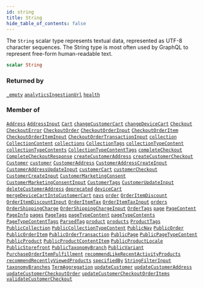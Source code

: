 ```yaml
---
id: string
title: String
hide_table_of_contents: false
---
```








The `String` scalar type represents textual data, represented as UTF-8 character sequences. The String type is most often used by GraphQL to represent free-form human-readable text.

```graphql
scalar String
```




### Returned by

[`_empty`](/demand/api/graphql-storefront/reference/queries/empty)  <Badge class="secondary" text="query"/><Bullet />[`analyticsIngestionUrl`](/demand/api/graphql-storefront/reference/queries/analytics-ingestion-url)  <Badge class="secondary" text="query"/><Bullet />[`health`](/demand/api/graphql-storefront/reference/queries/health)  <Badge class="secondary" text="query"/>

### Member of

[`Address`](/demand/api/graphql-storefront/reference/objects/address)  <Badge class="secondary" text="object"/><Bullet />[`AddressInput`](/demand/api/graphql-storefront/reference/inputs/address-input)  <Badge class="secondary" text="input"/><Bullet />[`Cart`](/demand/api/graphql-storefront/reference/objects/cart)  <Badge class="secondary" text="object"/><Bullet />[`changeCustomerCart`](/demand/api/graphql-storefront/reference/mutations/change-customer-cart)  <Badge class="secondary" text="mutation"/><Bullet />[`changeDeviceCart`](/demand/api/graphql-storefront/reference/mutations/change-device-cart)  <Badge class="secondary" text="mutation"/><Bullet />[`Checkout`](/demand/api/graphql-storefront/reference/objects/checkout)  <Badge class="secondary" text="object"/><Bullet />[`CheckoutError`](/demand/api/graphql-storefront/reference/objects/checkout-error)  <Badge class="secondary" text="object"/><Bullet />[`CheckoutOrder`](/demand/api/graphql-storefront/reference/objects/checkout-order)  <Badge class="secondary" text="object"/><Bullet />[`CheckoutOrderInput`](/demand/api/graphql-storefront/reference/inputs/checkout-order-input)  <Badge class="secondary" text="input"/><Bullet />[`CheckoutOrderItem`](/demand/api/graphql-storefront/reference/objects/checkout-order-item)  <Badge class="secondary" text="object"/><Bullet />[`CheckoutOrderItemInput`](/demand/api/graphql-storefront/reference/inputs/checkout-order-item-input)  <Badge class="secondary" text="input"/><Bullet />[`CheckoutOrderTransactionInput`](/demand/api/graphql-storefront/reference/inputs/checkout-order-transaction-input)  <Badge class="secondary" text="input"/><Bullet />[`collection`](/demand/api/graphql-storefront/reference/queries/collection)  <Badge class="secondary" text="query"/><Bullet />[`CollectionContent`](/demand/api/graphql-storefront/reference/objects/collection-content)  <Badge class="secondary" text="object"/><Bullet />[`collections`](/demand/api/graphql-storefront/reference/queries/collections)  <Badge class="secondary" text="query"/><Bullet />[`CollectionTags`](/demand/api/graphql-storefront/reference/objects/collection-tags)  <Badge class="secondary" text="object"/><Bullet />[`collectionTypeContent`](/demand/api/graphql-storefront/reference/queries/collection-type-content)  <Badge class="secondary" text="query"/><Bullet />[`collectionTypeContents`](/demand/api/graphql-storefront/reference/queries/collection-type-contents)  <Badge class="secondary" text="query"/><Bullet />[`CollectionTypeContentTags`](/demand/api/graphql-storefront/reference/objects/collection-type-content-tags)  <Badge class="secondary" text="object"/><Bullet />[`completeCheckout`](/demand/api/graphql-storefront/reference/mutations/complete-checkout)  <Badge class="secondary" text="mutation"/><Bullet />[`CompleteCheckoutResponse`](/demand/api/graphql-storefront/reference/objects/complete-checkout-response)  <Badge class="secondary" text="object"/><Bullet />[`createCustomerAddress`](/demand/api/graphql-storefront/reference/mutations/create-customer-address)  <Badge class="secondary" text="mutation"/><Bullet />[`createCustomerCheckout`](/demand/api/graphql-storefront/reference/mutations/create-customer-checkout)  <Badge class="secondary" text="mutation"/><Bullet />[`Customer`](/demand/api/graphql-storefront/reference/objects/customer)  <Badge class="secondary" text="object"/><Bullet />[`customer`](/demand/api/graphql-storefront/reference/queries/customer)  <Badge class="secondary" text="query"/><Bullet />[`CustomerAddress`](/demand/api/graphql-storefront/reference/objects/customer-address)  <Badge class="secondary" text="object"/><Bullet />[`CustomerAddressCreateInput`](/demand/api/graphql-storefront/reference/inputs/customer-address-create-input)  <Badge class="secondary" text="input"/><Bullet />[`CustomerAddressUpdateInput`](/demand/api/graphql-storefront/reference/inputs/customer-address-update-input)  <Badge class="secondary" text="input"/><Bullet />[`customerCart`](/demand/api/graphql-storefront/reference/queries/customer-cart)  <Badge class="secondary" text="query"/><Bullet />[`customerCheckout`](/demand/api/graphql-storefront/reference/queries/customer-checkout)  <Badge class="secondary" text="query"/><Bullet />[`CustomerCreateInput`](/demand/api/graphql-storefront/reference/inputs/customer-create-input)  <Badge class="secondary" text="input"/><Bullet />[`CustomerMarketingConsent`](/demand/api/graphql-storefront/reference/objects/customer-marketing-consent)  <Badge class="secondary" text="object"/><Bullet />[`CustomerMarketingConsentInput`](/demand/api/graphql-storefront/reference/inputs/customer-marketing-consent-input)  <Badge class="secondary" text="input"/><Bullet />[`CustomerTags`](/demand/api/graphql-storefront/reference/objects/customer-tags)  <Badge class="secondary" text="object"/><Bullet />[`CustomerUpdateInput`](/demand/api/graphql-storefront/reference/inputs/customer-update-input)  <Badge class="secondary" text="input"/><Bullet />[`deleteCustomerAddress`](/demand/api/graphql-storefront/reference/mutations/delete-customer-address)  <Badge class="secondary" text="mutation"/><Bullet />[`deprecated`](/demand/api/graphql-storefront/reference/directives/deprecated)  <Badge class="secondary" text="directive"/><Bullet />[`deviceCart`](/demand/api/graphql-storefront/reference/queries/device-cart)  <Badge class="secondary" text="query"/><Bullet />[`mergeDeviceCartIntoCustomerCart`](/demand/api/graphql-storefront/reference/mutations/merge-device-cart-into-customer-cart)  <Badge class="secondary" text="mutation"/><Bullet />[`navs`](/demand/api/graphql-storefront/reference/queries/navs)  <Badge class="secondary" text="query"/><Bullet />[`order`](/demand/api/graphql-storefront/reference/queries/order)  <Badge class="secondary" text="query"/><Bullet />[`OrderItemDiscount`](/demand/api/graphql-storefront/reference/objects/order-item-discount)  <Badge class="secondary" text="object"/><Bullet />[`OrderItemDiscountInput`](/demand/api/graphql-storefront/reference/inputs/order-item-discount-input)  <Badge class="secondary" text="input"/><Bullet />[`OrderItemTax`](/demand/api/graphql-storefront/reference/objects/order-item-tax)  <Badge class="secondary" text="object"/><Bullet />[`OrderItemTaxInput`](/demand/api/graphql-storefront/reference/inputs/order-item-tax-input)  <Badge class="secondary" text="input"/><Bullet />[`orders`](/demand/api/graphql-storefront/reference/queries/orders)  <Badge class="secondary" text="query"/><Bullet />[`OrderShippingCharge`](/demand/api/graphql-storefront/reference/objects/order-shipping-charge)  <Badge class="secondary" text="object"/><Bullet />[`OrderShippingChargeInput`](/demand/api/graphql-storefront/reference/inputs/order-shipping-charge-input)  <Badge class="secondary" text="input"/><Bullet />[`OrderTags`](/demand/api/graphql-storefront/reference/objects/order-tags)  <Badge class="secondary" text="object"/><Bullet />[`page`](/demand/api/graphql-storefront/reference/queries/page)  <Badge class="secondary" text="query"/><Bullet />[`PageContent`](/demand/api/graphql-storefront/reference/objects/page-content)  <Badge class="secondary" text="object"/><Bullet />[`PageInfo`](/demand/api/graphql-storefront/reference/objects/page-info)  <Badge class="secondary" text="object"/><Bullet />[`pages`](/demand/api/graphql-storefront/reference/queries/pages)  <Badge class="secondary" text="query"/><Bullet />[`PageTags`](/demand/api/graphql-storefront/reference/objects/page-tags)  <Badge class="secondary" text="object"/><Bullet />[`pageTypeContent`](/demand/api/graphql-storefront/reference/queries/page-type-content)  <Badge class="secondary" text="query"/><Bullet />[`pageTypeContents`](/demand/api/graphql-storefront/reference/queries/page-type-contents)  <Badge class="secondary" text="query"/><Bullet />[`PageTypeContentTags`](/demand/api/graphql-storefront/reference/objects/page-type-content-tags)  <Badge class="secondary" text="object"/><Bullet />[`ParsedTag`](/demand/api/graphql-storefront/reference/objects/parsed-tag)  <Badge class="secondary" text="object"/><Bullet />[`product`](/demand/api/graphql-storefront/reference/queries/product)  <Badge class="secondary" text="query"/><Bullet />[`products`](/demand/api/graphql-storefront/reference/queries/products)  <Badge class="secondary" text="query"/><Bullet />[`ProductTags`](/demand/api/graphql-storefront/reference/objects/product-tags)  <Badge class="secondary" text="object"/><Bullet />[`PublicCollection`](/demand/api/graphql-storefront/reference/objects/public-collection)  <Badge class="secondary" text="object"/><Bullet />[`PublicCollectionTypeContent`](/demand/api/graphql-storefront/reference/objects/public-collection-type-content)  <Badge class="secondary" text="object"/><Bullet />[`PublicNav`](/demand/api/graphql-storefront/reference/objects/public-nav)  <Badge class="secondary" text="object"/><Bullet />[`PublicOrder`](/demand/api/graphql-storefront/reference/objects/public-order)  <Badge class="secondary" text="object"/><Bullet />[`PublicOrderItem`](/demand/api/graphql-storefront/reference/objects/public-order-item)  <Badge class="secondary" text="object"/><Bullet />[`PublicOrderTransaction`](/demand/api/graphql-storefront/reference/objects/public-order-transaction)  <Badge class="secondary" text="object"/><Bullet />[`PublicPage`](/demand/api/graphql-storefront/reference/objects/public-page)  <Badge class="secondary" text="object"/><Bullet />[`PublicPageTypeContent`](/demand/api/graphql-storefront/reference/objects/public-page-type-content)  <Badge class="secondary" text="object"/><Bullet />[`PublicProduct`](/demand/api/graphql-storefront/reference/objects/public-product)  <Badge class="secondary" text="object"/><Bullet />[`PublicProductContentItem`](/demand/api/graphql-storefront/reference/objects/public-product-content-item)  <Badge class="secondary" text="object"/><Bullet />[`PublicProductLocale`](/demand/api/graphql-storefront/reference/objects/public-product-locale)  <Badge class="secondary" text="object"/><Bullet />[`PublicStorefront`](/demand/api/graphql-storefront/reference/objects/public-storefront)  <Badge class="secondary" text="object"/><Bullet />[`PublicTaxonomyBranch`](/demand/api/graphql-storefront/reference/objects/public-taxonomy-branch)  <Badge class="secondary" text="object"/><Bullet />[`PublicVariant`](/demand/api/graphql-storefront/reference/objects/public-variant)  <Badge class="secondary" text="object"/><Bullet />[`PurchaseOrderItemFulfillment`](/demand/api/graphql-storefront/reference/objects/purchase-order-item-fulfillment)  <Badge class="secondary" text="object"/><Bullet />[`recommendLikeRecentActivityProducts`](/demand/api/graphql-storefront/reference/queries/recommend-like-recent-activity-products)  <Badge class="secondary" text="query"/><Bullet />[`recommendRecentlyViewedProducts`](/demand/api/graphql-storefront/reference/queries/recommend-recently-viewed-products)  <Badge class="secondary" text="query"/><Bullet />[`specifiedBy`](/demand/api/graphql-storefront/reference/directives/specified-by)  <Badge class="secondary" text="directive"/><Bullet />[`StringFilterInput`](/demand/api/graphql-storefront/reference/inputs/string-filter-input)  <Badge class="secondary" text="input"/><Bullet />[`taxonomyBranches`](/demand/api/graphql-storefront/reference/queries/taxonomy-branches)  <Badge class="secondary" text="query"/><Bullet />[`TermAggregation`](/demand/api/graphql-storefront/reference/objects/term-aggregation)  <Badge class="secondary" text="object"/><Bullet />[`updateCustomer`](/demand/api/graphql-storefront/reference/mutations/update-customer)  <Badge class="secondary" text="mutation"/><Bullet />[`updateCustomerAddress`](/demand/api/graphql-storefront/reference/mutations/update-customer-address)  <Badge class="secondary" text="mutation"/><Bullet />[`updateCustomerCheckoutOrder`](/demand/api/graphql-storefront/reference/mutations/update-customer-checkout-order)  <Badge class="secondary" text="mutation"/><Bullet />[`updateCustomerCheckoutOrderItems`](/demand/api/graphql-storefront/reference/mutations/update-customer-checkout-order-items)  <Badge class="secondary" text="mutation"/><Bullet />[`validateCustomerCheckout`](/demand/api/graphql-storefront/reference/mutations/validate-customer-checkout)  <Badge class="secondary" text="mutation"/>



